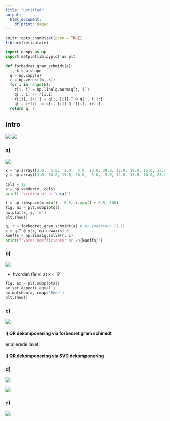 ```yaml
---
title: "Untitled"
output:
  html_document:
    df_print: paged
---
```


```r
knitr::opts_chunk$set(echo = TRUE)
library(reticulate)
```

```python
import numpy as np
import matplotlib.pyplot as plt

def forbedret_gram_schmidt(a):
  _, k = a.shape
  q = np.copy(a)
  r = np.zeros((k, k))
  for i in range(k):
    r[i, i] = np.linalg.norm(q[:, i])
    q[:, i] /= r[i,i]
    r[[i], i+1:] = q[:, [i]].T @ q[:, i+1:]
    q[:, i+1:] -= q[:, [i]] @ r[[i], i+1:]
  return q, r
```



## Intro
![](7ind.png)
![](na7-park.png)

### a)
![](7-a.png)

```python
x = np.array([2.0,  5.0,  2.0,  4.0, 13.0, 20.0, 12.0, 19.0, 15.0, 13.0, 17.0, 10.0])
y = np.array([3.0, 10.0, 15.0, 20.0,  5.0,  5.0, 12.0, 13.0, 18.0, 23.0, 25.0, 28.0])

cols = 12
a = np.vander(x, cols)
print(f'værdien af a: \n{a}')
```

```python
t = np.linspace(x.min() - 0.5, x.max() + 0.5, 100)
fig, ax = plt.subplots()
ax.plot(x, y, 'o')
plt.show()
```

```python
q, r = forbedret_gram_schmidt(a) # a: {ndarray: (1,)}
c = q.T @ y[:, np.newaxis] # 
koeffs = np.linalg.solve(r, c)
print(f'Vores koefficienter er \n{koeffs}')
```


### b)
![](7-b.png)

- hvordan får vi at x = 1?

```python
fig, ax = plt.subplots()
ax.set_aspect('equal')
ax.matshow(a, cmap='Reds')
plt.show()
```



### c)

![](7-c.png)

#### i) QR dekomponering via forbedret gram schimidt

er allerede lavet.

#### i) QR dekomponering via SVD dekomponering




### d)

![](7-d1.png)

![](7-d2.png)

### e)

![](7-e.png)


